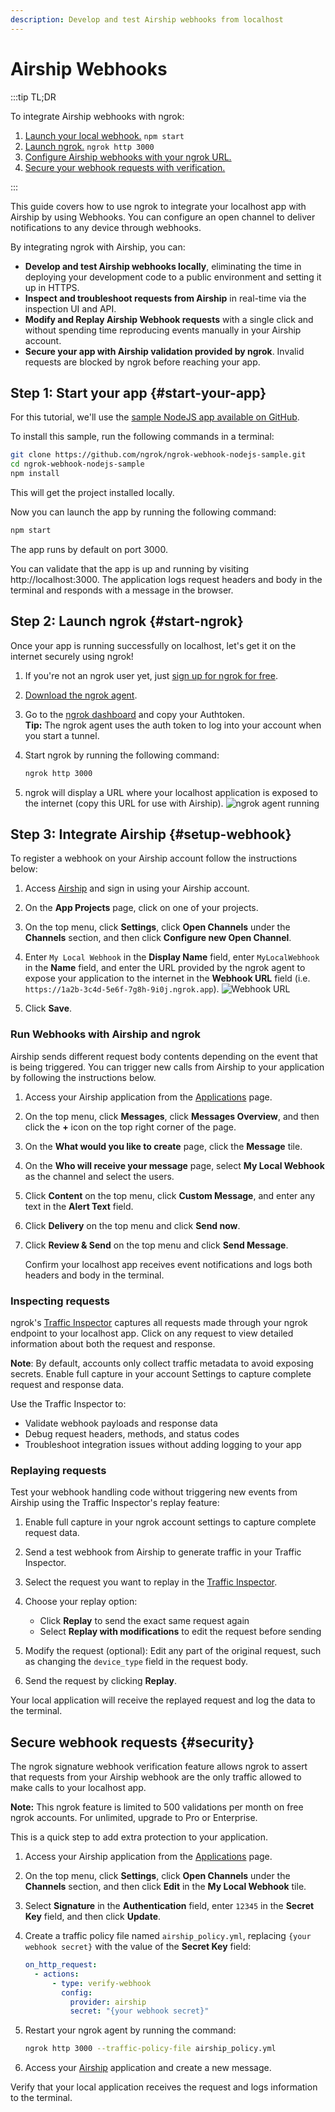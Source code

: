 ```yaml
---
description: Develop and test Airship webhooks from localhost
---
```


# Airship Webhooks

:::tip TL;DR

To integrate Airship webhooks with ngrok:

1. [Launch your local webhook.](#start-your-app) `npm start`
1. [Launch ngrok.](#start-ngrok) `ngrok http 3000`
1. [Configure Airship webhooks with your ngrok URL.](#setup-webhook)
1. [Secure your webhook requests with verification.](#security)

:::

This guide covers how to use ngrok to integrate your localhost app with Airship by using Webhooks.
You can configure an open channel to deliver notifications to any device through webhooks.

By integrating ngrok with Airship, you can:

- **Develop and test Airship webhooks locally**, eliminating the time in deploying your development code to a public environment and setting it up in HTTPS.
- **Inspect and troubleshoot requests from Airship** in real-time via the inspection UI and API.
- **Modify and Replay Airship Webhook requests** with a single click and without spending time reproducing events manually in your Airship account.
- **Secure your app with Airship validation provided by ngrok**. Invalid requests are blocked by ngrok before reaching your app.

## **Step 1**: Start your app {#start-your-app}

For this tutorial, we'll use the [sample NodeJS app available on GitHub](https://github.com/ngrok/ngrok-webhook-nodejs-sample).

To install this sample, run the following commands in a terminal:

```bash
git clone https://github.com/ngrok/ngrok-webhook-nodejs-sample.git
cd ngrok-webhook-nodejs-sample
npm install
```

This will get the project installed locally.

Now you can launch the app by running the following command:

```bash
npm start
```

The app runs by default on port 3000.

You can validate that the app is up and running by visiting http://localhost:3000. The application logs request headers and body in the terminal and responds with a message in the browser.

## **Step 2**: Launch ngrok {#start-ngrok}

Once your app is running successfully on localhost, let's get it on the internet securely using ngrok!

1. If you're not an ngrok user yet, just [sign up for ngrok for free](https://ngrok.com/signup).

1. [Download the ngrok agent](https://download.ngrok.com).

1. Go to the [ngrok dashboard](https://dashboard.ngrok.com) and copy your Authtoken. <br />
   **Tip:** The ngrok agent uses the auth token to log into your account when you start a tunnel.
1. Start ngrok by running the following command:

   ```bash
   ngrok http 3000
   ```

1. ngrok will display a URL where your localhost application is exposed to the internet (copy this URL for use with Airship).
   ![ngrok agent running](/img/integrations/launch_ngrok_tunnel.png)

## **Step 3**: Integrate Airship {#setup-webhook}

To register a webhook on your Airship account follow the instructions below:

1. Access [Airship](https://www.airship.com/) and sign in using your Airship account.

1. On the **App Projects** page, click on one of your projects.

1. On the top menu, click **Settings**, click **Open Channels** under the **Channels** section, and then click **Configure new Open Channel**.

1. Enter `My Local Webhook` in the **Display Name** field, enter `MyLocalWebhook` in the **Name** field, and enter the URL provided by the ngrok agent to expose your application to the internet in the **Webhook URL** field (i.e. `https://1a2b-3c4d-5e6f-7g8h-9i0j.ngrok.app`).
   ![Webhook URL](img/ngrok_url_configuration_airship.png)

1. Click **Save**.

### Run Webhooks with Airship and ngrok

Airship sends different request body contents depending on the event that is being triggered.
You can trigger new calls from Airship to your application by following the instructions below.

1. Access your Airship application from the [Applications](https://go.airship.com/apps/) page.

1. On the top menu, click **Messages**, click **Messages Overview**, and then click the **+** icon on the top right corner of the page.

1. On the **What would you like to create** page, click the **Message** tile.

1. On the **Who will receive your message** page, select **My Local Webhook** as the channel and select the users.

1. Click **Content** on the top menu, click **Custom Message**, and enter any text in the **Alert Text** field.

1. Click **Delivery** on the top menu and click **Send now**.

1. Click **Review & Send** on the top menu and click **Send Message**.

   Confirm your localhost app receives event notifications and logs both headers and body in the terminal.

### Inspecting requests

ngrok's [Traffic Inspector](https://dashboard.ngrok.com/traffic-inspector) captures all requests made through your ngrok endpoint to your localhost app. Click on any request to view detailed information about both the request and response.

**Note**: By default, accounts only collect traffic metadata to avoid exposing secrets. Enable full capture in your account Settings to capture complete request and response data.

Use the Traffic Inspector to:

- Validate webhook payloads and response data
- Debug request headers, methods, and status codes
- Troubleshoot integration issues without adding logging to your app

### Replaying requests

Test your webhook handling code without triggering new events from Airship using the Traffic Inspector's replay feature:

1. Enable full capture in your ngrok account settings to capture complete request data.

1. Send a test webhook from Airship to generate traffic in your Traffic Inspector.

1. Select the request you want to replay in the [Traffic Inspector](https://dashboard.ngrok.com/traffic-inspector).

1. Choose your replay option:

   - Click **Replay** to send the exact same request again
   - Select **Replay with modifications** to edit the request before sending

1. Modify the request (optional): Edit any part of the original request, such as changing the `device_type` field in the request body.

1. Send the request by clicking **Replay**.

Your local application will receive the replayed request and log the data to the terminal.

## Secure webhook requests {#security}

The ngrok signature webhook verification feature allows ngrok to assert that requests from your Airship webhook are the only traffic allowed to make calls to your localhost app.

**Note:** This ngrok feature is limited to 500 validations per month on free ngrok accounts. For unlimited, upgrade to Pro or Enterprise.

This is a quick step to add extra protection to your application.

1. Access your Airship application from the [Applications](https://go.airship.com/apps/) page.

1. On the top menu, click **Settings**, click **Open Channels** under the **Channels** section, and then click **Edit** in the **My Local Webhook** tile.

1. Select **Signature** in the **Authentication** field, enter `12345` in the **Secret Key** field, and then click **Update**.

1. Create a traffic policy file named `airship_policy.yml`, replacing `{your webhook secret}` with the value of the **Secret Key** field:

   ```yaml
   on_http_request:
     - actions:
         - type: verify-webhook
           config:
             provider: airship
             secret: "{your webhook secret}"
   ```

1. Restart your ngrok agent by running the command:

   ```bash
   ngrok http 3000 --traffic-policy-file airship_policy.yml
   ```

1. Access your [Airship](https://www.airship.com) application and create a new message.

Verify that your local application receives the request and logs information to the terminal.
